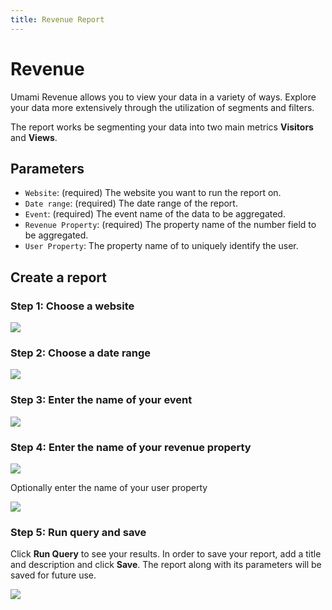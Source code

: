 ```yaml
---
title: Revenue Report
---
```


# Revenue

Umami Revenue allows you to view your data in a variety of ways.
Explore your data more extensively through the utilization of segments and filters.

The report works be segmenting your data into two main metrics **Visitors** and **Views**.

## Parameters

- `Website`: (required) The website you want to run the report on.
- `Date range`: (required) The date range of the report.
- `Event`: (required) The event name of the data to be aggregated.
- `Revenue Property`: (required) The property name of the number field to be aggregated.
- `User Property`: The property name of to uniquely identify the user.

## Create a report

### Step 1: Choose a website

<img src="/images/v2/revenue-website.png" />

### Step 2: Choose a date range

<img src="/images/v2/revenue-date.png" />

### Step 3: Enter the name of your event

<img src="/images/v2/revenue-event.png" />

### Step 4: Enter the name of your revenue property

<img src="/images/v2/revenue-property.png" />

Optionally enter the name of your user property

<img src="/images/v2/revenue-user.png" />

### Step 5: Run query and save

Click **Run Query** to see your results. In order to save your report, add a title and description and click **Save**.
The report along with its parameters will be saved for future use.

<img src="/images/v2/revenue-report.png" />
